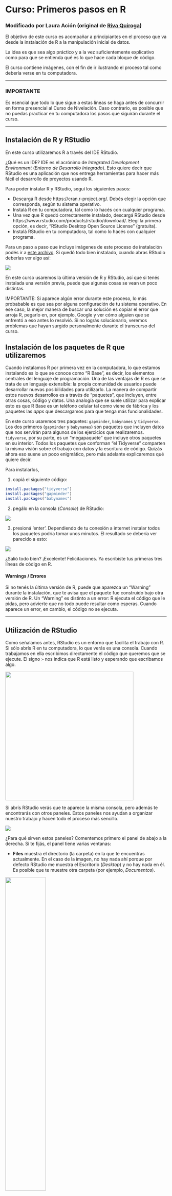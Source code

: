 # Curso: Primeros pasos en R

### Modificado por Laura Ación (original de [Riva Quiroga](https://twitter.com/rivaquiroga))

El objetivo de este curso es acompañar a principiantes en el proceso que va desde la instalación de R a la manipulación inicial de datos. 

La idea es que sea algo práctico y a la vez suficientemente explicativo como para que se entienda qué es lo que hace cada bloque de código.

El curso contiene imágenes, con el fin de ir ilustrando el proceso tal como debería verse en tu computadora.

_________

### IMPORTANTE
Es esencial que todo lo que sigue a estas líneas se haga antes de concurrir en forma presencial al Curso de Nivelación. Caso contrario, es posible que no puedas practicar en tu computadora los pasos que siguirán durante el curso.

_________

## Instalación de R y RStudio

En este curso utilizaremos R a través del IDE RStudio. 

¿Qué es un IDE? IDE es el acrónimo de *Integrated Development Environment* (*Entorno de Desarrollo Integrado*). Esto quiere decir que RStudio es una aplicación que nos entrega herramientas para hacer más fácil el desarrollo de proyectos usando R.

Para poder instalar R y RStudio, seguí los siguientes pasos:

- Descargá R desde https://cran.r-project.org/. Debés elegir la opción que corresponda, según tu sistema operativo.
- Instalá R en tu computadora, tal como lo hacés con cualquier programa. 
- Una vez que R quedó correctamente instalado, descargá RStudio desde https://www.rstudio.com/products/rstudio/download/. Elegí la primera opción, es decir, "RStudio Desktop Open Source License" (gratuita). 
- Instalá RStudio en tu computadora, tal como lo hacés con cualquier programa. 

Para un paso a paso que incluye imágenes de este proceso de instalación podés ir a [este archivo](https://github.com/lauracion/R_Curso_de_Nivelacion/blob/master/Instalacion_R_RStudio.pdf). 
Si quedó todo bien instalado, cuando abras RStudio deberías ver algo así:

![](https://github.com/lauracion/R_Curso_de_Nivelacion/blob/master/images/rstudio.png)

En este curso usaremos la última versión de R y RStudio, así que si tenés instalada una versión previa, puede que algunas cosas se vean un poco distintas.

IMPORTANTE: Si aparece algún error durante este proceso, lo más probabable es que sea por alguna configuración de tu sistema operativo. En ese caso, la mejor manera de buscar una solución es copiar el error que arroja R, pegarlo en, por ejemplo, Google y ver cómo alguien que se enfrentó a eso antes lo resolvió. Si no lográs solucionarlo, veremos problemas que hayan surgido personalmente durante el transcurso del curso.

## Instalación de los paquetes de R que utilizaremos

Cuando instalamos R por primera vez en la computadora, lo que estamos instalando es lo que se conoce como "R Base", es decir, los elementos centrales del lenguaje de programación. Una de las ventajas de R es que se trata de un lenguaje extensible: la propia comunidad de usuarios puede desarrollar nuevas posibilidades para utilizarlo. La manera de compartir estos nuevos desarrollos es a través de "paquetes", que incluyen, entre otras cosas, código y datos. Una analogía que se suele utilizar para explicar esto es que R Base es un teléfono celular tal como viene de fábrica y los paquetes las _apps_ que descargamos para que tenga más funcionalidades. 

En este curso usaremos tres paquetes: `gapminder`, `babynames` y `tidyverse`. Los dos primeros (`gapminder` y `babynames`) son paquetes que incluyen datos que nos servirán para algunos de los ejercicios que realizaremos. `tidyverse`, por su parte, es un "megapaquete" que incluye otros paquetes en su interior. Todos los paquetes que conforman "el Tidyverse" comparten la misma visión sobre el trabajo con datos y la escritura de código. Quizás ahora eso suene un poco enigmático, pero más adelante explicaremos qué quiere decir. 

Para instalarlos, 

1. copiá el siguiente código:

```r
install.packages("tidyverse")
install.packages("gapminder")
install.packages("babynames")
```

2. pegálo en la consola (_Console_) de RStudio:

![](https://github.com/lauracion/R_Curso_de_Nivelacion/blob/master/images/install.packages.png)

3. presioná 'enter'. 
Dependiendo de tu conexión a internet instalar todos los paquetes podría tomar unos minutos. El resultado se debería ver parecido a esto:

![](https://github.com/lauracion/R_Curso_de_Nivelacion/blob/master/images/paquetes_instalados.png)

¿Salió todo bien? ¡Excelente! Felicitaciones. Ya escribiste tus primeras tres líneas de código en R.

#### Warnings / Errores
Si no tenés la última versión de R, puede que aparezca un "Warning" durante la instalación, que te avisa que el paquete fue construido bajo otra versión de R. Un "Warning" es distinto a un error: R ejecuta el código que le pidas, pero advierte que no todo puede resultar como esperas. Cuando aparece un error, en cambio, el código no se ejecuta. 

_________


## Utilización de RStudio

Como señalamos antes, RStudio es un entorno que facilita el trabajo con R. Si sólo abrís R en tu computadora, lo que verás es una consola. Cuando trabajamos en ella escribimos directamente el código que queremos que se ejecute. El signo `>` nos indica que R está listo y esperando que escribamos algo.

<a href="url"><img src="https://github.com/lauracion/R_Curso_de_Nivelacion/blob/master/images/r_consola.png" align="center" height="400"></a>

Si abrís RStudio verás que te aparece la misma consola, pero además te encontrarás con otros paneles. Estos paneles nos ayudan a organizar nuestro trabajo y hacen todo el proceso más sencillo. 

![](https://github.com/lauracion/R_Curso_de_Nivelacion/blob/master/images/rstudio.png)

¿Para qué sirven estos paneles? Comentemos primero el panel de abajo a la derecha. Si te fijás, el panel tiene varias ventanas: 

* __Files__ muestra el directorio (la carpeta) en la que te encuentras actualmente. En el caso de la imagen, no hay nada ahí porque por defecto RStudio me muestra el Escritorio (_Desktop_) y no hay nada en él. Es posible que te muestre otra carpeta (por ejemplo, _Documentos_). 

<a href="url"><img src="https://github.com/lauracion/R_Curso_de_Nivelacion/blob/master/images/rstudio_files.png" align="center" width="50%"></a>

* __Plots__ es el lugar donde aparecerán los gráficos que crees. No hicimos ninguno por ahora, así que este panel también está vacío. 

<a href="url"><img src="https://github.com/lauracion/R_Curso_de_Nivelacion/blob/master/images/rstudio_plots.png" align="center" width="50%"></a>

* __Packages__ muestra la lista de paquetes que tenés instalados en tu computadora. Si recorrés el panel verás que algunos tienen una marca a la izquierda. Eso quiere decir que el paquete está activo en ese momento (ya veremos cómo activar los paquetes que usaremos). Sólo los paquetes vinculados a R base se activan al abrir RStudio. 

<a href="url"><img src="https://github.com/lauracion/R_Curso_de_Nivelacion/blob/master/images/rstudio_packages.png" align="center" width="50%"></a>

* __Help__, como su nombre lo indica, es la pestaña en la que podemos encontrar ayuda. Si buscamos el nombre de un paquete o de una función, RStudio nos remitirá a la documentación asociada. 

<a href="url"><img src="https://github.com/lauracion/R_Curso_de_Nivelacion/blob/master/images/rstudio_help.png" align="center" width="50%"></a>

* __Viewer__ es el panel para ver contenido web generado por algún paquete de R (gráficos para la web o aplicaciones interactivas - sí, leiste bien, con RStudio se pueden hacer aplicaciones interactivas). Por el momento no lo utilizaremos. 

El panel de arriba a la derecha, por su parte, contiene el historial de funciones que ejecutamos (_History_). ¿Qué dice tu _History_? 

La opción para generar conexiones a bases de datos externas (_Connections_) y el _Environment_. Este último panel es muy importante y entender lo que nos muestra es fundamental para comprender cómo funciona R. 

<a href="url"><img src="https://github.com/lauracion/R_Curso_de_Nivelacion/blob/master/images/rstudio_globalenvironment.png" align="center" width="50%"></a>

Por ahora está vacío porque no hemos creado ninguna variable ni ningún otro objeto, pero cuando creemos alguno es aquí donde aparecerá. Volveremos a hablar sobre este panel cuando comenzemos a trabajar con datos. 

Hay un cuarto panel (que probablemente todavía no te aparece)  y que es el que utilizamos para escribir el código que queremos que R ejecute, es decir, el panel para nuestro _script_ (o secuencia de comandos). Para crear un nuevo script podemos:
* ir a File > New File > R Script
* ocupar el atajo de teclado `comando` + `shift` + `n` (Mac) o `control` + `shift` + `n` (Linux / Windows)
* o seleccionar la opción desde la barra superior de la ventana:

<a href="url"><img src="https://github.com/lauracion/R_Curso_de_Nivelacion/blob/master/images/nuevo_script.png" align="center" width="60%"></a>

¡Ahora ya están los cuatro paneles!

### Creación de un proyecto 

Una de las ventajas de RStudio es que permite crear "proyectos". Un proyecto es un espacio o contexto de trabajo asociado a una carpeta en particular, en la que se guardan nuestro(s) script(s), archivos de datos, etc. Cuando creamos un proyecto en RStudio, se crea un tipo especial de archivo que termina en .Rproj. Este archivo vincula todo lo que se encuentra dentro de esa carpeta. 

¿Por qué esto es útil? Si parte de nuestro script, por ejemplo, implica abrir un archivo que está en la carpeta de nuestro proyecto, no necesito indicar en mi código dónde se encuentra ese archivo en mi computadora. Lo que hará RStudio será buscarlo en el entorno/carpeta del proyecto. Si movemos la carpeta a otro lugar de nuestra computadora o la compartimos con otra persona, nuestro código seguirá funcionando, ya que el archivo .Rproj mantendrá todo unido. 

Si no creara un proyecto, tendría que indicar al inicio de mi script cuál es la ruta de la carpeta que ocuparé como espacio de trabajo. El problema de esa opción es que si muevo la carpeta o le cambio el nombre, tendría que volver a escribir la ruta para que todo funcione. Al crear un proyecto eso deja de ser una preocupación. 

Cuando uno no usa proyectos, es común ver que los scripts comienzan con la función `setwd("[ruta al directorio donde se encuentra el script]")`. Por ejemplo `setwd("C:\Laura\Stats")`.  Esta es una costumbre arraigada entre muchos expertos de R que usan R desde antes que existiera la posibilidad de usar poryectos dentro de RStudio (e incluso desde antes de que existiera RStudio). La práctica actual recomendada es trabajar usando proyectos.

¿Cómo crear un proyecto? Podés hacerlo desde el menú File > New Proyect. 

<a href="url"><img src="https://github.com/lauracion/R_Curso_de_Nivelacion/blob/master/images/rstudio_newproject1.png" align="center" width="50%"></a>

Lo primero que nos pregunta es si queremos crearlo en una carpeta nueva o en una ya existente. Elegiremos esta vez una carpeta nueva, así que seleccionaremos _New Directory_. 

<a href="url"><img src="https://github.com/lauracion/R_Curso_de_Nivelacion/blob/master/images/rstudio_newproject2.png" align="center" width="50%"></a>

La siguiente pregunta es qué tipo de proyecto queremos crear. En esta ocasión, elegiremos la primera: _New Project_.

<a href="url"><img src="https://github.com/lauracion/R_Curso_de_Nivelacion/blob/master/images/rstudio_newproject3.png" align="center" width="50%"></a>

Finalmente, le damos un nombre al proyecto y decidimos en qué parte de nuestra computadora queremos que viva la carpeta que lo contiene. 

<a href="url"><img src="https://github.com/lauracion/R_Curso_de_Nivelacion/blob/master/images/rstudio_newproject4.png" align="center" width="50%"></a>

Luego de apretar _Create Project_, RStudio se reinicia y se producen algunos cambios. El panel _Files_ (abajo a la derecha) ahora nos muestra la carpeta de nuestro proyecto y el único archivo que hay en ella por ahora. Ese es el archivo "mágico" que mantiene unido todo lo que hay dentro de la carpeta. 

<a href="url"><img src="https://github.com/lauracion/R_Curso_de_Nivelacion/blob/master/images/rstudio_rproj.png" align="center" width="50%"></a>

Otro cambio que ocurre es que en la barra superior aparece ahora la ruta de la carpeta de nuestro proyecto. 

<a href="url"><img src="https://github.com/lauracion/R_Curso_de_Nivelacion/blob/master/images/rstudio_barraproyecto.png" align="center" width="100%"></a>

Cuando cerremos RStudio y queramos volver a trabajar en este proyecto, bastará con ir al directorio que creamos para el proyecto y abrir el archivo .Rproj. 

Esto último es _enormemente_ útil. RStudio ejecuta sesiones independientes de R para cada proyecto. Es decir, si tuvieras otro proyecto abierto te aparecería otro ícono, con su respectivo nombre. Esto nos permite trabajar en dos proyectos en paralelo sin que se nos mezclen los objetos y variables del entorno, el código, los archivos, etc. Cada cosa en su lugar facilita que cometamos muchos menos errores.

Ya tenemos todo listo para empezar a trabajar con datos.

## Cargar los paquetes necesarios

Si completaste los pasos de preparación que se habían recomendado antes de venir hoy, ya tenés instalados los paquetes que usarás en el curso. Cada vez que instalamos un paquete queda en nuestra computadora. Podemos chequear eso revisando el panel "Packages" abajo a la derecha. Sin embargo, que los hayamos instalado no quiere decir que estén listos para ser usados. Tenemos que decirle explícitamente a R qué paquetes queremos usar en cada sesión (no tiene sentido tener activos paquetes que no estamos utilizando).

La función para llamar o activar un paquete es `library(nombre_del_paquete)`, así que escribiremos eso al inicio de nuestro script. Si no tenés un script abierto, simplemente seguí los pasos comentados más arriba (File > New File > R Script).

RStudio trata de hacernos la vida más simple, así que cuando empezamos a escribir se despliega un menú con posibles opciones que indican el nombre de la función y el paquete al que está asociada (en este caso, es una función de R `{base}`). Lo que aparece en amarillo es la estructura de la función, algo sobre lo que hablaremos más adelante.

<a href="url"><img src="https://github.com/lauracion/R_Curso_de_Nivelacion/blob/master/images/sugerencia_funcion.png" align="center" width="50%"></a>

Lo mismo ocurre cuando empezamos a escribir el nombre del paquete. RStudio nos va ofreciendo sugerencias a partir de los paquetes que tenemos instalados: 

<a href="url"><img src="https://github.com/lauracion/R_Curso_de_Nivelacion/blob/master/images/sugerencia_argumento.png" align="center" width="50%"></a>


Todavía no hemos "ejecutado" el código, así que no pasó nada. Como todo en R, hay varias opciones para hacer esto. Si hacemos clic en el botón _Run_ que está en la barra del script, se ejecutará la línea de código en la que está actualmente el cursor y éste se moverá automáticamente a la siguiente línea. Es decir, si ponemos el cursor en la línea en la que llamamos por primera vez la función `library` y hacemos clic tres veces, se ejecutarán las tres líneas. 

<a href="url"><img src="https://github.com/lauracion/R_Curso_de_Nivelacion/blob/master/images/ejecutar_codigo.png" align="center" width="50%"></a>

Eso mismo podemos hacerlo usando el atajo de teclado `ctrl` + `enter` (si estás en Linux o Windows) o `comando` + `enter` si estás en Mac. 

Cuando queremos ejecutar más de una línea de código, lo que podemos hacer es seleccionar todo el fragmento y hacer clic sobre Run o usar el atajo del teclado. 

<a href="url"><img src="https://github.com/lauracion/R_Curso_de_Nivelacion/blob/master/images/seleccion_para_ejecutar_png.png" align="center" width="50%"></a>


¡Ejecutemos el código y veamos qué pasa!


<a href="url"><img src="https://github.com/lauracion/R_Curso_de_Nivelacion/blob/master/images/codigo_ejecutado.png" align="center" width="50%"></a>

Cuando ejecutamos el código de nuestro script, éste pasa a la consola. En el caso del primer paquete (`tidyverse`), la consola nos da dos avisos. El primero, cuáles son todos los paquetes que estamos cargando al cargar el `tidyverse`. Como comentamos antes, este es un megapaquete que incluye otros paquetes en su interior. Al llamarlos a través de `library(tidyverse)` se activan 8 paquetes (pese a que el Tidyverse incluye más). Eso es lo que nos está avisando R en la consola. El otro aviso es de un "Conflicto". Nos dice que las funciones `filter()`y `lag()` del paquete `dplyr` tienen el mismo nombre que funciones del paquete `stats` (que es parte de R base). Como cargamos `dplyr`después (al instalar `tidyverse`), lo que R nos avisa es que son las funciones de este último paquete las que van a prevalecer por sobre las del paquete `stats`.

__IMPORTANTE__: Lo que hicimos recién fue cargar los paquetes __para esta sesión__ de R que estamos ejecutando actualmente. Si en algún momento cerraras el programa y retomaras este tutorial en otro momento, tendrías que volver a ejecutar estas líneas. 

### Buenas prácticas

En este punto es importante sugerir dos buenas prácticas. 

La primera, es hacer lo que ya hicimos: llamar todos los paquetes que usaremos al inicio de nuestro script. De este modo, cuando volvemos a trabajar con él más adelante (u otra persona quiera ejecutarlo) queda claro desde el principio qué paquetes se utilizan (y sería necesario descargar usando `install.packages`, en caso de no tenerlos). 

Obviamente, cuando comenzamos a escribir un script no siempre sabemos cuáles son todos los paquetes que necesitaremos. Por eso, si en la mitad del proceso decido usar un nuevo paquete, la buena práctica sería volver a las primeras líneas del script y agregarlo. 

La segunda buena práctica es comentar nuestro script. En R podemos agregar comentarios anteponiendo un `#` a la línea que contenga un comentario. En una línea de nuestro script, todo lo que está después de un `#` no se ejecuta como código a apretar el botón _Run_. 

¿Por qué es importante comentar nuestro script? Porque así podemos recordar qué es lo que un determinado fragmento de código hace, o podemos dejar registro de por qué realizamos algo de una determinada manera. Esto es muy útil para que nuestro futuro yo (o las personas con las que compartiremos nuestro script) entiendan lo que hicimos. 

<a href="url"><img src="https://github.com/lauracion/R_Curso_de_Nivelacion/blob/master/images/comentarios.png" align="center" width="35%"></a>

¡Los comentarios también son muy útiles cuando estamos aprendiendo! Probablemente en el futuro ya no necesites indicar que `library()` sirve para cargar paquetes, pero por ahora es una buena manera de ir registrando qué es lo que hace cada función.

También es útil agregar al inicio de nuestro script una descripción de su objetivo o del contexto en que lo escribimos: 

<a href="url"><img src="https://github.com/lauracion/R_Curso_de_Nivelacion/blob/master/images/comentario_inicio_script.png" align="center" width="60%"></a>

Si te fijás, nuestro script aún dice Untitled1. Antes de seguir, es importante que lo guardemos. Y lo podés hacer como en cualquier otro programa: con `Control/Comando` + `S`. RStudio te ofrecerá por defecto guardarlo en la carpeta de tu proyecto. Cuando ya esté guardado, te aparecerá en la pestaña _Files_.  

<a href="url"><img src="https://github.com/lauracion/R_Curso_de_Nivelacion/blob/master/images/guardar_script.png" align="center" width="75%"></a>

Es recomendable aprender a usar atajos del teclado como `Control + S` porque son más rápidos que usar el mouse y apretar botones. Ahorran mucho tiempo en el largo plazo.


## Una mirada inicial a los datos

`babynames` es un paquete que contiene datos sobre nombres registrados en Estados Unidos entre los años 1880 y 2015. El "objeto" que contiene los datos dentro del paquete se llama también `babynames`. En R, podemos ver un objeto simplemente ejecutándolo. Es decir, escribimos el nombre del objeto y ejecutamos el código. 

<a href="url"><img src="https://github.com/lauracion/R_Curso_de_Nivelacion/blob/master/images/ejecutar_babynames.png" width="60%"></a>

De ahora en adelante, en vez de mostrarte una imagen del script, el código que haya que ir ejecutando en el curso aparecerá en un recuadro, así:

```r
babynames
```
En la consola, veremos las primeras líneas de este objeto que contiene datos:

<a href="url"><img src="https://github.com/lauracion/R_Curso_de_Nivelacion/blob/master/images/objeto_babynames.png" width="70%"></a>

¿Dónde está este objeto? No lo vemos en nuestro Global Environment porque no lo hemos creado nosotros. Sin embargo, a través de ese panel podemos acceder al "environment" de todos los paquetes activos. En el de `babynames` lo encontraremos: 

<a href="url"><img src="https://github.com/lauracion/R_Curso_de_Nivelacion/blob/master/images/entorno_babynames.png" width="40%"></a>

En este caso, el objeto `babynames` es una `tibble`, que es un tipo particular de conjunto de datos. No nos detendremos aún en los tipos de objetos que existen en R; lo importante por ahora es saber que R nos muestra en la consola las primeras diez filas de una "tibble" para que nos hagamos una idea de lo que contiene (y no las casi dos millones de filas que tiene este objeto en particular). 

Si quisiéramos tener una visión general de los datos, hay una función que resulta muy útil para esto, ya que nos los muestra en una pestaña distinta: `View()`. 

``` r
View(babynames)
```
Si ejecutás ese código, una nueva pestaña se abrirá y te mostrará todos los datos en un formato tipo planilla (casi como un Excell), que podés recorrer, filtrar y ordenar, pero no editar. Esto es muy importante para mantener la buena calidad de los datos.

<a href="url"><img src="https://github.com/lauracion/R_Curso_de_Nivelacion/blob/master/images/babynames.png" width="100%"></a>


Existen otras funciones útiles para darle una primera mirada a nuestros datos: `head()` y `tail()`. Como su nombre lo indica, lo que hacen es mostrarnos las primeras y las últimas líneas de nuestros datos, respectivamente. 

``` r
head(babynames)
```
<a href="url"><img src="https://github.com/lauracion/R_Curso_de_Nivelacion/blob/master/images/head_babynames.png" width="75%"></a>

``` r
tail(babynames)
```

<a href="url"><img src="https://github.com/lauracion/R_Curso_de_Nivelacion/blob/master/images/tail_babynames.png" width="75%"></a>


Las funciones `tail` y `head` resultan muy útiles para chequear si nuestros datos están completos, ya que nos permiten mirar sus extremos.

Si queremos conocer la estructura de nuestro conjunto de datos, es decir, conocer la cantidad de observaciones, de variables y de qué tipo son, podemos utilizar  `str()`.

```r
str(babynames)
```

<a href="url"><img src="https://github.com/lauracion/R_Curso_de_Nivelacion/blob/master/images/str_babynames.png" width="75%"></a>


### Algo más sobre las funciones

Hasta el momento usamos funciones en las que indicamos un solo "argumento" dentro del paréntesis: el nombre del objeto que queremos ver. Sin embargo, todas estas funciones tienen más argumentos. Lo que ocurre es que hemos utilizado los valores que vienen por defecto (por ejemplo, salvo que indiquemos algo distinto, `head()` y `tail()` solo nos mostrarán 6 filas). 

Si queremos conocer cuáles son los otros argumentos que acepta una determinada función, podemos buscarla en el panel _Help_ o directamente tecleando en la consola: `?función`, por ejemplo:

```r
?tail
```
Si leemos la ayuda podemos enterarnos que `tail` permite definir la cantidad de filas que se muestran como segundo argumento de la función. Si en vez de las 6 líneas por defecto quiero que me aparezcan 10, tendría que indicarlo así:

```r
tail(babynames, n = 10)
```

<a href="url"><img src="https://github.com/lauracion/R_Curso_de_Nivelacion/blob/master/images/tail_babynames_n10.png" align="center" width="75%"></a>


Es importante tener en cuenta que las funciones leen sus argumentos en orden, por lo que si en la ayuda vemos que el segundo argumento de `tail` es `n =`, podríamos solo escribir el número de líneas que queremos, es decir, así:

```r
tail(babynames, 10)
```
<a href="url"><img src="https://github.com/lauracion/R_Curso_de_Nivelacion/blob/master/images/tail_babynames_10.png" align="center" width="75%"></a>


¡El resultado es el mismo! 
Puedo poner los argumentos en otro orden sólo si indico explícitamente a qué argumento corresponde cada uno. Es decir, esto funciona:

```r
tail(n = 10, x = babynames)
```

¿Y esto, funcionará? Probá ejecutando el código para que ver lo que ocurre:
```r
tail(10, babynames)
```

### Intepretar errores

Un error que es muy habitual cometer en R es escribir mal el nombre de un objeto o de una función. Como R distingue entre mayúsculas y minúsculas, `babynames` no es lo mismo que `Babynames`. De hecho, si tratamos de utilizar este último nombre R nos arrojará un error: `Error: object 'Babynames' not found`. 

Cuando te aparezca este tipo de error, revisá si el nombre del objeto o de la función que querés usar está bien escrito. Este error también aparece cuando cargamos el paquete en que se encuentra un determinado objeto o función usando `library(paquete)`. 

Como uno casi nunca es la primera persona que enfrentó un error, la manera más rápida de buscar ayuda es copiar el error, pegarlo en Google y ver cómo alguien ya recibió ayuda para resolverlo.

## Exploración y manipulación de los datos

Ahora que ya dimos una mirada inicial al conjunto de datos con el que estamos trabajando, podemos empezar a explorarlo y responder preguntas. Por ejemplo, mientras esperamos el estreno de la última temporada de Game of Thrones, podríamos querer saber a cuántas personas le han puesto el nombre de una de sus protagonistas: "Daenerys". Para eso podemos utilizar el siguiente código:

```r
babynames %>% 
    filter(name == "Daenerys")
```

¿Qué hace este código? Con él le estamos diciendo a R que :
* tome el objeto `babynames` 
* luego (` %>% `) 
* que filtre (`filter`) los nombres (`name`) que sean iguales `==` a `Daenerys`. 

Por convención, después de ` %>% ` nos saltamos una línea (sin ella el código igual funciona). Se hace así para que sea más fácil de leer (por ahora no se nota mucho la diferencia, porque el bloque de código es pequeño). 

Si lo ejecutamos, podemos ver el siguiente resultado:

<a href="url"><img src="https://github.com/lauracion/R_Curso_de_Nivelacion/blob/master/images/filter_daenerys.png" align="center" width="75%"></a>

¡Las primeras Daenerys aparecen en 2012! 

¿Por qué usamos `==` y no `=`? Usamos `==` porque lo que le estamos pidiendo a R es que busque los casos en los que el valor de la variable `name` sea igual a "Daenerys". En R (y en otros lenguajes de programación) el signo `=` se utiliza para asignar valores (¡lo haremos más adelante!).

Una de las ventajas de algunos paquetes de R (como los del Tidyverse) es que tratan de que los mensajes de error sean informativos. Prueba ejecutar el código anterior cometiendo el error de usar `=` en vez de `==`:

```r
babynames %>% 
    filter(name = "Daenerys")
```
¿Qué dice el mensaje de error?

No solo nos indica cuál es el problema, sino que también nos da una sugerencia para resolverlo.

Podemos seguir usando ese mismo código de filtrado para buscar otros nombres. Sólo tenemos que cambiar el valor que queremos que tenga la variable `name`. Busquemos otros personajes de Game of Thrones:

```r
babynames %>% 
    filter(name == "Sansa")
```

<a href="url"><img src="https://github.com/lauracion/R_Curso_de_Nivelacion/blob/master/images/sansas.png" align="center" width="50%"></a>

Al parecer Sansa no ha sido un nombre tan popular como Daenerys. Al menos no hasta 2015. ¿Y Arya?

```r
babynames %>% 
    filter(name == "Arya")
```
<a href="url"><img src="https://github.com/lauracion/R_Curso_de_Nivelacion/blob/master/images/filter_arya.png" align="center" width="60%"></a>

¡Hay muchas más Aryas! Y aparecen antes (o sea, por influencia del libro y no de la serie, como en los otros dos casos). Hay tantas Aryas que no alcanzan a imprimirse en la consola. ¿Cómo podríamos saber cuántas hay en total? En la siguiente sección lo veremos.

### Cómo resumir datos y un poco más acerca del operador ` %>% `

Antes de responder la pregunta que planteamos en la sección anterior, hablemos un poco del símbolo ` %>% `. ¿Qué es ` %>% `? Este símbolo se llama _pipe_ (_tubo_ en inglés) y en el código lo podemos leer como "luego" o "a continuación". El atajo del teclado para realizarlo es `control` + `shift` + `m` (Linux / Windows) o `comando` + `shift` + `m` (Mac.)

`%>%`es un operador que nos permite encadenar las acciones que queremos aplicar en un objeto (en este caso, `babynames`). Por ejemplo, si quisiéramos saber a cuántas personas se llaman Arya, podríamos agregar otra función al código que estábamos usando que sume todos los valores de la columna `n` (la que tiene la cantidad de nombres por año). La función que nos sirve para eso es `summarize` (o `summarise`; R acepta inglés norteamericano o británico). Como su nombre lo indica, lo que hace `summarize` es resumir información, según el criterio que le entreguemos. Veamos cómo funciona:

```r
babynames %>% 
    filter(name == "Arya") %>% 
    summarize(sum(n))
```
Con este código le estamos diciendo a R que :

* tome el objeto `babynames` 
* luego (` %>% `) 
* que filtre los nombres que sean iguales a Arya (`filter == "Arya"`)
* luego (` %>% `)
* que resuma (`summarize`) la siguiente información:
* la suma (`sum`) de los valores de la columna `n`. 

¿Qué pasa si ejecutamos este código? ¡8866 Aryas!

Para que quede más claro por qué decimos que `summarize` resume, agreguemos otros criterios: que nos dé el promedio de Aryas por año (`mean`) y en qué año se usó por primera vez (`first`).

```r
babynames %>% 
    filter(name == "Arya") %>% 
    summarize(sum(n), mean(n), first(year))
```
<a href="url"><img src="https://github.com/lauracion/R_Curso_de_Nivelacion/blob/master/images/summarize_arya.png" align="center" width="75%"></a>

Lo que hizo `summarize` fue resumir toda la información que le pedimos en una tabla (un nuevo `tibble` u objeto de datos que incluye los tres estadísticos que pedimos). 

Es probable que la cantidad de decimales que te aparece sea distinta. Depende de la configuración de cada equipo.

### Distintos tipos de sintaxis

Más arriba comentamos que el Tidyverse era un conjunto de paquetes que compartía un mismo enfoque de trabajo con los datos. Una de las características de este enfoque se relaciona con la forma de escribir el código, es decir, con su _sintaxis_. 

La sintaxis de los paquetes del Tidyverse utiliza el operador ` %>% ` que vimos más arriba. El pipe permite organizar el código de modo que lo leamos de arriba hacia abajo y de izquierda a derecha (la orientación que suele tener nuestra lectura). 

Hagamos una comparación entre la sintaxis del Tidyverse y la sintaxis de R base. Si quisiéramos contar la cantidad de Aryas usando la sintaxis propia del Tidyverse, lo haríamos así:

```r
babynames %>% 
    filter(name == "Arya") %>% 
    summarize(sum(n))
```

Si hiciéramos lo mismo usando la sintaxis "tradicional" (la de R base) nuestro código se vería así:

```r
sum(babynames$n[babynames$name == "Arya"])
```

Ambos códigos hacen exactamente lo mismo y llegan al mismo resultado: 8866. Probá ejecutándolo. 

La diferencia es que el primero que escribimos (usando ` %>% `) "desempaqueta" las acciones, lo que lo hace más intuitivo de leer. En el caso del segundo, tenemos que leer de adentro hacia afuera para comprender la secuencia de acciones realizadas sobre los datos. Además, para facilitar la comprensión, los paquetes del Tidyverse suelen tener nombres de funciones que resultan transparentes (aunque están en inglés, claro). 

Existe algunos tipos de análisis estadísticos para los que no es posible aplicar la sintaxis del Tidyverse, tipos de datos con los que no es compatible o situaciones en las que, por un tema de procesamiento (muchos datos), resulta mejor usar la sintaxis de R base (u otras como las de `data.table`). La buena noticia es que con el tiempo y uso, uno se va acostumbrando a esa manera de escribir el código. 

De todos modos, para la mayoría de las operaciones de importación, limpieza, exploración y manipulación de datos rectangulares podemos utilizar la sintaxis del Tidyverse sin problema.

Muy pocas personas "hablan" R tan bien como para escribirlo fluídamente. La mayoría de los mortales solemos buscar en Google cómo hacer la mayoría de lo que queremos hacer. Es muy común copiar, pegar y modificar código de otros usuarios. Afortunadamente, la comunidad de usuarios de R es muy prolífica. De hecho, es posible encontrar formas de escribir R en varias sintaxis. Si uno está trabajando usando el Tidyverse, conviene agregar la palabra Tidyverse en la búsqueda para obtener resultados que sigan esa sintaxis.

### Creación de objetos

Hasta el momento hemos realizado una serie de acciones sobre el objeto `babynames`: hemos filtrado información y hemos hecho cálculos en una variable. Sin embargo, el tibble `babynames` no cambió. Si volvés a imprimir en la consola el contenido de ese objeto, tendrás los mismos resultados que al principio.

```r
babynames
```
<a href="url"><img src="https://github.com/lauracion/R_Curso_de_Nivelacion/blob/master/images/objeto_babynames.png" width="70%"></a>

Imaginá que nos interesa guardar los datos sobre la cantidad de Aryas porque seguiremos trabajando sólo con ellos y el resto no nos interesa. Para no tener que filtrar cada vez que los queramos usar, conviene crear un nuevo objeto. 

En R eso lo hacemos con el símbolo de asignación: `<-`. ¿Cómo funciona? Lo que está a la izquierda del símbolo de asignación es el objeto que queremos crear y lo que está a su derecha es el valor que queremos asignarle. Así:

```r
aryas <- babynames %>% 
    filter(name == "Arya")
```
Este código crea un nuevo objeto llamado `aryas`, cuyo valor contiene lo que resulta de aplicar un filtro a `babynames`. Si ejecutás ese código, no aparecerá nada nuevo en la consola (salvo el código que acabás de ejecutar). Sin embargo, en nuestro _Global Enviroment_ (el panel de arriba a la derecha) aparecerá el objeto que creamos:

<a href="url"><img src="https://github.com/lauracion/R_Curso_de_Nivelacion/blob/master/images/aryas.png" align="center" width="40%"></a>

Ahora podemos llamar a ese objeto tal como hicimos con `babynames`. 

```r
aryas
```
<a href="url"><img src="https://github.com/lauracion/R_Curso_de_Nivelacion/blob/master/images/objeto_aryas.png" align="center" width="70%"></a>

Hacer clic sobre cualquier objeto del _Global Environmet_ es equivalente a aplicar la función `View()`. Hacé la prueba: si hacés clic sobre `aryas`, se abrirá una nueva pestaña en el panel de tu script en el que verás el objeto como una planilla. En la consola, aparecerá automáticamente el código para realizar esa acción `View(aryas)`.

NOTA: el atajo de teclado para escribir `<-` es `alt` + `-`.

## Más funciones para explorar y manipular datos

Trabajemos ahora con el paquete `gapminder`. Este paquete contiene una parte de los datos de Gapminder, una base de datos que incluye información mundial sobre población, expectativa de vida, PBI per cápita y otros. Su autor, Hans Rosling, fue un médico sueco que trabaja en salud global y era una gran orador. [Aquí algunas de sus charlas imperdibles](https://www.ted.com/playlists/474/the_best_hans_rosling_talks_yo).


Podemos dar una mirada inicial a los datos usando las funciones que ya revisamos:

```r
str(gapminder)
head(gapminder)
tail(gapminder)
```
Además, podés buscar ayuda sobre este paquete y así tener más información sobre qué es cada variable:

```r
?gapminder
```

Las variables que incluye son país (`country`), continente (`continent`), año (`year`), expectativa de vida (`lifeExp`), población (`pop`) e ingreso per cápita en dólares (`gdpPercap`). Una función útil para conocer los nombres de las columnas de un conjunto de datos es a través de la función `names()`. 
```r
names(gapminder)
```
<a href="url"><img src="https://github.com/lauracion/R_Curso_de_Nivelacion/blob/master/images/names_gapminder.png" align="center" width="70%"></a>

Otra función muy útil para conocer nuestros datos es `summary()`.
```r
summary(gapminder)
```
<a href="url"><img src="https://github.com/lauracion/R_Curso_de_Nivelacion/blob/master/images/summary.png" align="center" width="80%"></a>

### Filtrar casos

Tal como vimos más arriba, la función `filter` sirve para seleccionar registros (o filas) a partir de un determinado criterio. Al igual que buscamos nombres de personas en `babynames`, acá podemos buscar los datos de algún país: 

```r
gapminder %>% 
    filter(country == "China")
```

<a href="url"><img src="https://github.com/lauracion/R_Curso_de_Nivelacion/blob/master/images/filter_china.png" align="center" width="60%"></a>

¡Es impresionante cómo aumentó el PBI y la expectativa de vida en China en el último medio siglo!  

La función `filter` admite más de un criterio de filtrado. Por ejemplo, si quisiéramos saber qué países tuvieron un PBI per cápita menor que 1000 dólares durante 2007, podríamos hacerlo así:

```r
gapminder %>% 
    filter(year == 2007, gdpPercap < 1000)
```
Es decir, le estamos pidiendo a R que:

* tome el objeto `gapminder`
* a continuación (` %>% `)
* filtre las filas que cumplan con dos criterios: año `==` 2007 y PBI `<` que 1000 dólares.

La mayoría de los países que tuvieron un PBI tan bajo ese año se encuentran en África: 

<a href="url"><img src="https://github.com/lauracion/R_Curso_de_Nivelacion/blob/master/images/gapminder_2007_PIB.png" align="center" width="60%"></a>


Existe muchas otras formas de crear criterios de filtrado. Veamos un último ejemplos que nos servirá para practicar la creacion de objetos. 

En los ejemplos anteriores sólo consideramos un valor por variable para filtrar (por ejemplo, que país fuera `==` a China). ¿Cómo podríamos hacer una selección que incluya más países?

Imaginá que sólo nos interesan los datos de Sudamérica. La variable `continent` considera a las tres Américas como un único continente, así que no podemos seleccionarlas usando ese valor. 

Lo que podríamos hacer es crear un vector con todos los países de América del Sur que están en `gapminder`. Un vector se puede pensar como una fila de elementos (en este caso el nombre de los países) ordenados uno detrás de otro. Se puede decirle a R que use el vector como criterio de selección, así:

```r
gapminder %>% 
    filter(country %in% 
                c("Argentina", "Bolivia", "Brazil", 
                  "Chile", "Colombia", "Ecuador", 
                  "Paraguay", "Peru", "Uruguay", "Venezuela"))
```
    
Lo que le estamos pidiendo a R es que

* tome el objeto `gapminder`
* luego (` %>% `)
* que filtre las filas en que el valor de la variable/columna `country` se encuentre en (`%in%`) el conjunto de nombres que indicamos a continuación. Esos nombres los agrupamos formando un vector usando la función `c()` (concatenar).

¡Listo!

<a href="url"><img src="https://github.com/lauracion/R_Curso_de_Nivelacion/blob/master/images/gapminder_latam.png" align="center" width="75%"></a>


Recuerda que también podés agregar `View()` al final del código para ver tu selección en una ventana distinta. 

```r
gapminder %>% 
    filter(country %in% 
                c("Argentina", "Bolivia", "Brazil", 
                  "Chile", "Colombia", "Ecuador", 
                  "Paraguay", "Peru", "Uruguay", "Venezuela")) %>% 
    View()
```

Si esta selección de casos nos interesa y tenemos intención de seguir usándola, nos conviene guardarla como un nuevo objeto usando el operador `<-`. Esto permite que no tengamos que volver a escribir un criterio de filtrado tan largo cuando queramos volver a trabajar con esos datos.

```r
gapminder_sudamerica <- gapminder %>% 
    filter(country %in% 
                c("Argentina", "Bolivia", "Brazil", 
                  "Chile", "Colombia", "Ecuador", 
                  "Paraguay", "Peru", "Uruguay", "Venezuela"))
```

Ahora el objeto apareció en nuestro Global Environment. 

<a href="url"><img src="https://github.com/lauracion/R_Curso_de_Nivelacion/blob/master/images/environment_gap_sudamerica.png" align="center" width="50%"></a>


IMPORTANTE: muchas veces agregamos `View()` al final de un bloque de código para ver los datos en una ventana distinta. Es muy importante no incluir esa función cuando creamos un nuevo objeto para que el código haga lo que esperamos. 


#### ¿Y si quisiera guardar esos datos en mi computadora en lugar de en el Global Environment? 

El paquete `readr`, que es parte del Tidyverse, tiene funciones muy útiles para importar y exportar archivos. En este caso, utilizaremos `write_csv()` para guardar en nuestra computadora los datos de Gapminder para Sudamérica. Tenemos dos opciones.

Si ya creamos el objeto, podemos indicar su nombre como primer argumento dentro de la función. El segundo argumento es el nombre que queremos que tenga el archivo creado.

```r
write_csv(gapminder_sudamerica, "gapminder_sudamerica.csv")
```

Al ejecutar el código, aparecerá en la carpeta de nuestro proyecto el nuevo archivo. 

<a href="url"><img src="https://github.com/lauracion/R_Curso_de_Nivelacion/blob/master/images/objeto_gapminder_sudamerica.png" align="center" width="50%"></a>


Otra opción sería incluir la función `write_csv()` al final de nuestro código, es decir, como una siguiente acción en la cadena de comandos que le dimos a R:

```r
gapminder %>% 
    filter(country %in% 
            c("Argentina", "Bolivia", "Brazil", 
              "Chile", "Colombia", "Ecuador", 
              "Paraguay", "Peru", "Uruguay", "Venezuela")) %>%
    write_csv("gapminder_sudamerica.csv")
```
En este último caso, no indicamos el primer argumento, ya que los datos que se deben considerar para guardar el objeto se generan en los pasos previos del código.


### Ordenar los casos

Supongamos que nos interesa conocer la expectativa de vida de América del Norte, Centro y Sur. El último registro que contiene la base es de 2007, así que simplemente podríamos revisar los datos aplicando ese filtro y agregando View al final para mirarlos todos en una nueva pestaña:

```r
gapminder %>% 
    filter(year == 2007, continent == "Americas") %>% 
    View()
```
El problema que tenemos es que los datos aparecen ordenados alfabéticamente, es decir, según la variable `country`. Una manera de resolver esto es indicando explícitamente a partir de qué variable queremos que se ordenen. Para eso, podemos utilizar la función `arrange()`. 

```r
gapminder  %>% 
    filter(year == 2007, continent == "Americas") %>%
    arrange(lifeExp)
```

<a href="url"><img src="https://github.com/lauracion/R_Curso_de_Nivelacion/blob/master/images/arrange_lifeExp.png" align="center" width="80%"></a>


¡Ahora es más fácil mirar los resultados! Podemos ver que, en la región en 2007, Haití, Bolivia y Trinidad y Tobago son los países con menor expectativa de vida. 

Por defecto, `arrange()` organiza los datos de menor a mayor. ¿Y si quisiéramos ver el orden inverso?. En ese caso, tendríamos que indicar que el orden que nos interesa es el descendiente: `desc()`. Explicitamos esto dentro de la función `arrange()`:

```r
gapminder %>% 
    filter(year == 2007, continent == "Americas") %>%
    arrange(desc(lifeExp))
````
<a href="url"><img src="https://github.com/lauracion/R_Curso_de_Nivelacion/blob/master/images/desc_lifeExp.png" align="center" width="80%"></a>

Un error habitual (muy habitual) es que se nos olvide algún paréntesis en nuestro código, sobre todo cuando, como en el caso anterior, comenzamos a agregar una función dentro de otra. Al agregar `desc()` podríamos haber olvidado el paréntesis extra que teníamos que agregar al final y hubiese ocurrido esto en la consola:

<a href="url"><img src="https://github.com/lauracion/R_Curso_de_Nivelacion/blob/master/images/R_espera_mas.png" align="center" width="80%"></a>

En vez del signo `>`, que es el que nos indica que R terminó de ejecutar la acción anterior y que está dispuesto a aceptar nuevos comandos, aparece un `+`. Lo que quiere decir R con esto es que algo falta en el código que acabamos de ejecutar. 
Uno de los aspectos positivos de RStudio es que para que no ocurra esto, tratará de advertirnos sobre este tipo de errores cuando pueda identificarlos. Si hubiéramos olvidado el último paréntesis en nuestro script, RStudio habría hecho esto:

<a href="url"><img src="https://github.com/lauracion/R_Curso_de_Nivelacion/blob/master/images/error_parentesis.png" align="center" width="60%"></a>

Al costado izquierdo de la línea en que identifica el error, habría aparecido una alerta. 

Olvidar un paréntesis o una coma es uno de los errores más habituales, así que es muy útil que RStudio nos ayude a indentificar problemas en nuestro script. 

### Agrupar

Más arriba vimos que la función `summarize()` nos permite crear una tabla que resume información de acuerdo a algún criterio. Por ejemplo, si quisiéramos conocer el promedio de la variable expectativa de vida para el año 2007, podríamos utilizar el siguiente código:

```r
gapminder %>% 
    filter(year == 2007) %>% 
    summarize(mean(lifeExp))
```
El resultado es 67 años. Este dato no es muy informativo respecto de las diferencias que podrían existir por continente. ¿Cómo podríamos desagregar esa información? Para estos casos, la función `group_by()` resulta muy útil:

```r
gapminder %>% 
    filter(year == 2007) %>%
    group_by(continent) %>% 
    summarize(mean(lifeExp))
```
Lo que les estamos pidiendo a R es que:
* tome el objeto `gapminder`, luego (` %>% `)
* que filtre (` filter `) los casos del año 2007, luego (` %>% `)
* que agrupe (` group_by `) los casos de acuerdo a la variable continente, y luego (` %>% `)
* que haga un resumen (` summarize `) de la información que sale de calcular la media de la variable expectativa de vida (` mean(lifeExp) `). 


<a href="url"><img src="https://github.com/lauracion/R_Curso_de_Nivelacion/blob/master/images/group_by.png" align="center" width="80%"></a>

Esto nos permite tener una mejor idea de las diferencias que existen en la expectativa de vida de las distintas regiones: África está muy por debajo de las otras.
 
### Crear nuevas variables

Muchas veces necesitamos agregar a nuestros datos nuevas variables. La función que nos permite hacer eso es `mutate()`. Veamos un ejemplo. 

La variable gdpPercap mide el ingreso per cápita en dólares. ¿Cómo podríamos agregar una variable a nuestros datos que incluya el valor en otra moneda? Una opción sería multiplicar la variable que ya tenemos por el valor actual de conversión de esa moneda. Para hacer esto, utilizaremos la función `mutate`. Al usarla, indicamos el nombre que queremos que tenga la nueva variable y qué valor queremos que tenga. Como lo que queremos es asignar un valor, usaremos `=`: `mutate(nombre_nueva_variable = su_valor)`.

El siguiente es un ejemplo chileno (como la autora original de este tutorial). Filtraremos los datos de Chile, donde el valor de conversión del dólar es, por ejemplo, de 595 pesos. 

```r
gapminder %>% 
    filter(country == "Chile") %>% 
    mutate(PIB_pesos = gdpPercap * 595)
```
Lo que le estamos pidiendo a R es que 

* tome el objeto gapminder, luego
* filtre los casos correspondientes a Chile, luego 
* cree una variable llamada `PIB_pesos`, cuyo valor sea el de la variable `gdpPercap` multiplicado por 595 (el valor del dólar en pesos chilenos).

Con la operación que acabamos de hacer sólo creamos momentáneamente la variable para la sección de datos que filtramos. Para poder guardarla de manera definitiva tendríamos que crear un nuevo objeto que la incluya. Lo llamaremos `gapminder_CL`.

```r
gapminder_CL <- gapminder %>% 
    filter(country == "Chile") %>% 
    mutate(PIB_pesos = gdpPercap * 595)
```

### Graficando los datos

Una parte importante del análisis de datos es visualizarlos en distintos gráficos. Con cualquiera de los objetos que contienen datos podríamos hacer gráficos usando la el paquete `ggplot2` dentro del Tidyverse. 

`ggplot` propone una gramática de gráficos que se construyen por capas. Para hacer un gráfico con esta gramática tenemos que indicar cuáles son los datos, qué tipo de gráfico vamos a usar y cómo se van 'mapear' las variables (eje x e y, en este caso).

```r
ggplot(data = gapminder_CL) + 
    geom_line(mapping = aes(x = year, y = gdpPercap))
```

Vas a ver que este gráfico aparece en _Plots_ en la ventana de abajo a la derecha de RStudio.

En este caso, el signo `+` su usa para agregar capas a nuestro gráfico. `ggplot()` sólo establece un sistema de coordenadas sobre el cual se agrega el gráfico propiamente dicho. 

Es muy importante que el signo `+` esté en la misma línea de la función que lo antecede para que el código funcione.

Probá ejecutar:

```r
ggplot(data = gapminder_CL) 
    + geom_line(mapping = aes(x = year, y = gdpPercap))
```

Tanto `ggplot` como `geom_line` son funciones y, como tales, si se respeta el orden de los argumentos, se puede simplificar el código de la siguiente forma:

```r
ggplot(gapminder_CL) 
    + geom_line(aes(year, gdpPercap))
```

Como explicábamos para `head` antes, `ggplot` esperará que lo primero que se indique sean los datos. Por su parte, `geom_line` espera que el primer y segundo argumento sean las variables del eje x e y, respectivamente. Nuevamente, siempre que se respete el orden de los argumentos, se puede simplicar el código.

La función `ggplot` también puede incluirse dentro del código que utilizamos para filtrar la base de datos. Es decir, no tenemos por qué crear un objeto distinto con los datos de Chile para poder graficar sólo esos datos. 

```r
gapminder %>% 
    filter(country == "Chile") %>% 
    ggplot() + geom_line(aes(year, gdpPercap))
``` 
    
La única diferencia es que en `ggplot` no es necesario indicar cuáles son los datos porque ya que lo indicamos al principio del código.


### Cambiar el nombre de una variable

Más arriba creamos un nuevo objeto filtrando los casos sudamericanos. Si seguís en la misma sesión, el objeto `gapminder_sudamerica` debería estar aún en tu Global Environment. Si no, podés volver a ejecutar el código con que lo creamos o, si guardaste el archivo csv, podés cargarlo usando la función inversa a `write_csv()`: `read_csv()`.

Los archivos que guardan datos en formato de texto plano y cuyas columnas se separan por comas son del tipo "separados por coma" y suelen terminar en `.csv` (abreviatura de comma separated values). 

Probemos usar `read_csv()`. Cerremos RStudio. Luego, desde el directorio donde armamos el proyecto, volvamos a abrir este proyecto haciendo clic en el archivo .Rproj. Ejecutemos las líneas de código que comienzan con `library` para cargar los paquetes con los que estábamos trabajando nuevamente. Si quisiéramos importar el archivo `gapminder_sudamerica.csv` para recuperar lo que hicimos en la sesión anterior bataría con ejecutar:

```r
gapminder_sudamerica <- read_csv("gapminder_sudamerica.csv")
```
Lo que le estamos pidiendo a R con esta función es que 

* al objeto llamado `gapminder_sudamerica`
* le asigne como valor (`<-`)
* los datos incluidos en el csv `gapminder_sudamerica.csv`

(NOTA: Si ejecutás este código y ya tenés un objeto llamada `gapminder_sudamerica` en tu Global Environmet, lo que hará R será sobreescribirlo).

Esa es la forma de importar datos en R. Le pedimos que lea un archivo y asigne los datos que ahí encuentre a un objeto en nuestro entorno de trabajo. Lo más importante a tener en cuenta es que al importar esos datos __el archivo original no se modifica__. Es decir, todas las acciones que realicemos en R solo afectarán al objeto que creamos en nuestra sesión, no al archivo .csv que está en tu computadora. La única forma de alterarlo sería que sobreescribiésemos el archivo con `write_csv()`. 

Hay muchísimas opciones más para la importación de este tipo de archivo (y también de casi cualquier otro tipo de archivos con datos) en R.

Que R no altere el archivo original no solo es bueno porque evita que, por error, arruinemos nuestros datos, sino también porque hace más transparente y reproducible nuestro trabajo. Cualquier persona con el archivo original y nuestro script puede reconstruir el análisis que hicimos. 

Si ya tenés el objeto `gapminder_sudamerica` en tu Global Environment, podemos seguir. 

En estos datos todos los nombres de las variables se encuentran en inglés. Podemos chequear eso con una función que vimos más arriba: `names()`:

```r
names(gapminder_sudamerica)
```
<a href="url"><img src="https://github.com/lauracion/R_Curso_de_Nivelacion/blob/master/images/names_gapminder_sudamerica.png" align="center" width="85%"></a>

Para cambiar los nombres de las variables podemos utilizar la función `rename()` (_renombrar_). Para cada variable a la que queremos cambiar el nombre, lo que hacemos es indicar el nombre nuevo y luego el valor que tendrá, así: `nombre_nuevo = nombre_actual`. Si quisiéramos cambiar de forma permanente los nombres de todas las variables, tendríamos que sobreescribir el objeto y aplicar esta función:

```r
gapminder_sudamerica <- gapminder_sudamerica %>% 
    rename(pais = country, continente = continent, 
           anio = year, expec_vida = lifeExp, 
           poblacion = pop, PIB_percap = gdpPercap)
```
¡Listo! Ahora los nombres de las variables están traducidos. Para chequearlo, luego de ejecutar el código anterior, podés volver a aplicar la función `names()` o podés revisar los datos con alguna de las funciones que vimos antes, como `View()`, `str()` o `head()`.

### Seleccionar variables

Antes de volver a guardar nuestro objeto como un archivo `.csv`, haremos un último cambio. Nuestros datos sólo incluyen los datos de Sudamérica, por lo que la variable `continent` es poco informativa. Reescribiremos el objeto sin incluirla. Necesitamos, entonces, una función que nos permita seleccionar columnas. 

Como en el Tidyverse todo trata de ser transparente, la función se llama `select()` (_seleccionar_). Cuando usamos esa función, lo que indicamos en su interior es el nombre de las columnas que queremos seleccionar. Veamos un ejemplo. Agregaremos `View()` al final del bloque de código para ver el resultado:

```r
gapminder_sudamerica %>% 
    select(pais, anio, expec_vida, poblacion, PIB_percap) %>% 
    View()
```
Perfecto. Lo que hicimos en este caso fue indicar el nombre de las columnas que queremos mantener.

Pero más que mantener columnas, lo que queríamos hacer era deshacernos de `continente` y eso podemos hacerlo de una manera mucho más rápida: diciéndole a R qué es lo que no queremos conservar. Así:

```r
gapminder_sudamerica %>% 
    select(-continente) %>% 
    View()
```
El resultado es el mismo. Al anteponer un `-` al nombre de la columna, le decimos a R que queremos conservar todas excepto esa. Es muy práctico si nuestra base tiene muchas variables y solo queremos eliminar unas pocas.

Guardemos ahora nuestro objeto:

```r
gapminder_sudamerica %>% 
    select(-continente) %>% 
    write_csv("gapminder_sudamerica.csv")
```

Si no querés que sobreescriba el que ya tenías (con los nombres de las variables en inglés) ponéle otro nombre al archivo.

## Eso es todo por ahora

¡Hay mucho más que aprender! ¿Por dónde seguir?

* Si sabés inglés, la sugerencia es trabajar con el libro de Garrett Grolemund y Hadley Wickham [R for Data Science](https://R4DS.had.nz.co). Con ese libro se puede profundizar en lo cubierto en este tutorial, pero sobre todo apropiarse de un proceso de trabajo con datos con un enfoque moderno y en constante actualización.

* RStudio tiene síntesis muy útiles llamadas "cheatsheets" que se pueden encontrar [aquí](https://www.rstudio.com/resources/cheatsheets/). Algunas de ellas cuentan con traducciones al español (para encontrarlas en la página de RStudio tipeá `Ctrl + F` y luego `Spanish` en la caja de búsqueda tu navegador).

* Un tutorial sobre aspectos básicos de R usando mayormente la gramática tradicional de R base puede encontrarse en este tutorial elaborado para un curso de [Fundación Sadosky](http://www.fundacionsadosky.org.ar/mailings/pcd/intro.html). También están disponibles las clases [1](http://www.fundacionsadosky.org.ar/pcd-salud/introduccion_R.pdf), [2](http://www.fundacionsadosky.org.ar/pcd-salud/analisis_exploratorio.html) y [3](http://www.fundacionsadosky.org.ar/pcd-salud/dataviz.pdf) del curso "Análisis de Datos en Salud" organizado por Fundación Sadosky en 2016.

* R es un lenguaje de programación de código abierto con una comunidad muy activa que constantemente aporta materiales nuevos. Varios usuarios hispanohablantes han empezado a generar una [lista de recursos en español](https://github.com/rladies/recursos_en_espanol) que poco a poco va creciendo. 
